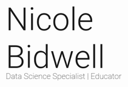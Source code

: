<span style="font-size: 6em; font-weight: 300; font-family: 'Roboto', sans-serif; display: block; margin-bottom: -0.3em;">Nicole Bidwell</span>

<span style="font-size: 1.5em; font-family: 'Roboto', sans-serif; font-weight: 200;">
    Data Science Specialist | Educator
</span>

<a href="index.qmd#about" class="btn btn-custom-arrow" style="margin-top: 40px;"></a>

